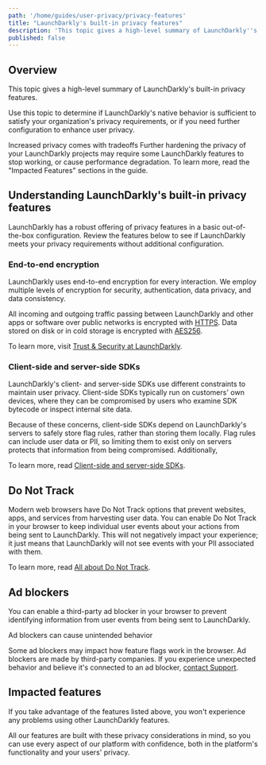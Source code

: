 ```yaml
---
path: '/home/guides/user-privacy/privacy-features'
title: "LaunchDarkly's built-in privacy features"
description: 'This topic gives a high-level summary of LaunchDarkly''s built-in privacy features.'
published: false
---
```


## Overview

This topic gives a high-level summary of LaunchDarkly's built-in privacy features.

Use this topic to determine if LaunchDarkly's native behavior is sufficient to satisfy your organization's privacy requirements, or if you need further configuration to enhance user privacy.

<Callout intent="alert">
  <CalloutTitle>Increased privacy comes with tradeoffs</CalloutTitle>
  <CalloutDescription>
    Further hardening the privacy of your LaunchDarkly projects may require some LaunchDarkly features to stop working,
    or cause performance degradation. To learn more, read the "Impacted Features" sections in the guide.
  </CalloutDescription>
</Callout>

## Understanding LaunchDarkly's built-in privacy features

LaunchDarkly has a robust offering of privacy features in a basic out-of-the-box configuration. Review the features below to see if LaunchDarkly meets your privacy requirements without additional configuration.

### End-to-end encryption

LaunchDarkly uses end-to-end encryption for every interaction. We employ multiple levels of encryption for security, authentication, data privacy, and data consistency.

All incoming and outgoing traffic passing between LaunchDarkly and other apps or software over public networks is encrypted with [HTTPS](https://en.wikipedia.org/wiki/HTTPS). Data stored on disk or in cold storage is encrypted with [AES256](https://en.wikipedia.org/wiki/Advanced_Encryption_Standard).

To learn more, visit [Trust & Security at LaunchDarkly](https://launchdarkly.com/security/).

### Client-side and server-side SDKs

LaunchDarkly's client- and server-side SDKs use different constraints to maintain user privacy. Client-side SDKs typically run on customers' own devices, where they can be compromised by users who examine SDK bytecode or inspect internal site data.

Because of these concerns, client-side SDKs depend on LaunchDarkly's servers to safely store flag rules, rather than storing them locally. Flag rules can include user data or PII, so limiting them to exist only on servers protects that information from being compromised. Additionally,

To learn more, read [Client-side and server-side SDKs](/sdk/concepts/client-side-server-side).

## Do Not Track

Modern web browsers have Do Not Track options that prevent websites, apps, and services from harvesting user data. You can enable Do Not Track in your browser to keep individual user events about your actions from being sent to LaunchDarkly. This will not negatively impact your experience; it just means that LaunchDarkly will not see events with your PII associated with them.

To learn more, read [All about Do Not Track](https://allaboutdnt.com/).

## Ad blockers

You can enable a third-party ad blocker in your browser to prevent identifying information from user events from being sent to LaunchDarkly.

<Callout intent="alert">
  <CalloutTitle>Ad blockers can cause unintended behavior</CalloutTitle>
  <CalloutDescription>

Some ad blockers may impact how feature flags work in the browser. Ad blockers are made by third-party companies. If
you experience unexpected behavior and believe it's connected to an ad blocker, [contact
Support](https://support.launchdarkly.com/hc/en-us).

  </CalloutDescription>
</Callout>

## Impacted features

If you take advantage of the features listed above, you won't experience any problems using other LaunchDarkly features.

All our features are built with these privacy considerations in mind, so you can use every aspect of our platform with confidence, both in the platform's functionality and your users' privacy.
